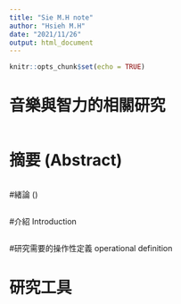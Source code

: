 ---
title: "Sie M.H note"
author: "Hsieh M.H"
date: "2021/11/26"
output: html_document
---

```{r setup, include=FALSE}
knitr::opts_chunk$set(echo = TRUE)
```

# 音樂與智力的相關研究

```

```

# 摘要 (Abstract)
```

```

#緒論 ()
```
```

#介紹 Introduction

```

```
#研究需要的操作性定義  operational definition



# 研究工具

```

```
